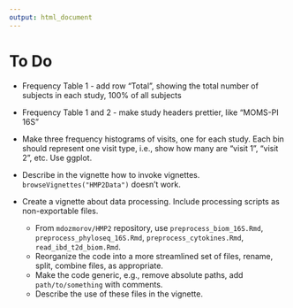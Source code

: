 ```yaml
---
output: html_document
---
```


# To Do

- Frequency Table 1 - add row "Total", showing the total number of subjects in each study, 100% of all subjects

- Frequency Table 1 and 2 - make study headers prettier, like "MOMS-PI 16S"

- Make three frequency histograms of visits, one for each study. Each bin should represent one visit type, i.e., show how many are "visit 1", "visit 2", etc. Use ggplot. 

- Describe in the vignette how to invoke vignettes. `browseVignettes("HMP2Data")` doesn't work.

- Create a vignette about data processing. Include processing scripts as non-exportable files.
    - From `mdozmorov/HMP2` repository, use `preprocess_biom_16S.Rmd`, `preprocess_phyloseq_16S.Rmd`, `preprocess_cytokines.Rmd`, `read_ibd_t2d_biom.Rmd`.
    - Reorganize the code into a more streamlined set of files, rename, split, combine files, as appropriate.
    - Make the code generic, e.g., remove absolute paths, add `path/to/something` with comments.
    - Describe the use of these files in the vignette.
